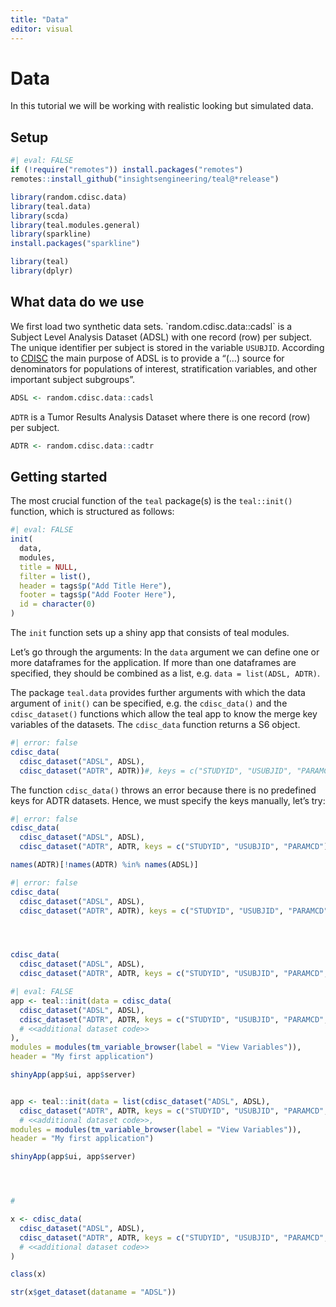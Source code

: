 ```yaml
---
title: "Data"
editor: visual
---
```


# Data

In this tutorial we will be working with realistic looking but simulated data.

## Setup

```r
#| eval: FALSE
if (!require("remotes")) install.packages("remotes")
remotes::install_github("insightsengineering/teal@*release")
```

```r
library(random.cdisc.data)
library(teal.data)
library(scda)
library(teal.modules.general)
library(sparkline)
install.packages("sparkline")
```

```r
library(teal)
library(dplyr)
```

## What data do we use

We first load two synthetic data sets. \`random.cdisc.data::cadsl\` is a Subject Level Analysis Dataset (ADSL) with one record (row) per subject. The unique identifier per subject is stored in the variable `USUBJID`. According to [CDISC](https://www.cdisc.org/education/course/subject-level-analysis-dataset-adsl) the main purpose of ADSL is to provide a "(...) source for denominators for populations of interest, stratification variables, and other important subject subgroups".

```r
ADSL <- random.cdisc.data::cadsl
```

`ADTR` is a Tumor Results Analysis Dataset where there is one record (row) per subject. 

```r
ADTR <- random.cdisc.data::cadtr
```


## Getting started

The most crucial function of the `teal` package(s) is the `teal::init()` function, which is structured as follows: 


```r
#| eval: FALSE
init(
  data,
  modules,
  title = NULL,
  filter = list(),
  header = tags$p("Add Title Here"),
  footer = tags$p("Add Footer Here"),
  id = character(0)
)
```

The `init` function sets up a shiny app that consists of teal modules. 

Let's go through the arguments: 
In the `data` argument we can define one or more dataframes for the application. 
If more than one dataframes are specified, they should be combined as a list, e.g. `data = list(ADSL, ADTR)`. 

The package `teal.data` provides further arguments with which the data argument of `init()` can be specified, e.g. the `cdisc_data()` and the `cdisc_dataset()` functions which allow the teal app to know the merge key variables of the datasets. 
The `cdisc_data` function returns a S6 object.




```r
#| error: false 
cdisc_data(
  cdisc_dataset("ADSL", ADSL),
  cdisc_dataset("ADTR", ADTR))#, keys = c("STUDYID", "USUBJID", "PARAMCD", "AVISIT")))
```

The function `cdisc_data()` throws an error because there is no predefined keys for ADTR datasets. 
Hence, we must specify the keys manually, let's try:

```r
#| error: false 
cdisc_data(
  cdisc_dataset("ADSL", ADSL),
  cdisc_dataset("ADTR", ADTR, keys = c("STUDYID", "USUBJID", "PARAMCD")))
```
```r
names(ADTR)[!names(ADTR) %in% names(ADSL)]
```

```r
#| error: false 
cdisc_data(
  cdisc_dataset("ADSL", ADSL),
  cdisc_dataset("ADTR", ADTR), keys = c("STUDYID", "USUBJID", "PARAMCD", "AVISIT"))




cdisc_data(
  cdisc_dataset("ADSL", ADSL),
  cdisc_dataset("ADTR", ADTR, keys = c("STUDYID", "USUBJID", "PARAMCD", "AVISIT")))
```


```r
#| eval: FALSE
app <- teal::init(data = cdisc_data(
  cdisc_dataset("ADSL", ADSL),
  cdisc_dataset("ADTR", ADTR, keys = c("STUDYID", "USUBJID", "PARAMCD", "AVISIT"))
  # <<additional dataset code>>
),
modules = modules(tm_variable_browser(label = "View Variables")),
header = "My first application")

shinyApp(app$ui, app$server)


app <- teal::init(data = list(cdisc_dataset("ADSL", ADSL),
  cdisc_dataset("ADTR", ADTR, keys = c("STUDYID", "USUBJID", "PARAMCD", "AVISIT"))),
  # <<additional dataset code>>,
modules = modules(tm_variable_browser(label = "View Variables")),
header = "My first application")

shinyApp(app$ui, app$server)




#

x <- cdisc_data(
  cdisc_dataset("ADSL", ADSL),
  cdisc_dataset("ADTR", ADTR, keys = c("STUDYID", "USUBJID", "PARAMCD", "AVISIT"))
  # <<additional dataset code>>
)

class(x)

```

```r
str(x$get_dataset(dataname = "ADSL"))
```


